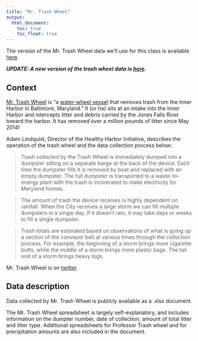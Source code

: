 ```yaml
---
title: "Mr. Trash Wheel"
output:
  html_document: 
    toc: true
    toc_float: true
---
```


The version of the Mr. Trash Wheel data we'll use for this class is available [here](data/202409 Trash Wheel Collection Data.xlsx).

**_UPDATE: A new version of the trash wheel data is [here](data/202509 Trash Wheel Collection Data.xlsx)._**

## Context

[Mr. Trash Wheel](https://www.mrtrashwheel.com) is "a [water-wheel vessel](https://en.wikipedia.org/wiki/Mr._Trash_Wheel) that removes trash from the Inner Harbor in Baltimore, Maryland." It (or he) sits at an intake into the Inner Harbor and intercepts litter and debris carried by the Jones Falls River toward the harbor. It has removed over a million pounds of litter since May 2014!

Adam Lindquist, Director of the Healthy Harbor Initiative, describes the operation of the trash wheel and the data collection process below:

> Trash collected by the Trash Wheel is immediately dumped into a dumpster sitting on a separate barge at the back of the device. Each time the dumpster fills it is removed by boat and replaced with an empty dumpster. The full dumpster is transported to a waste-to-energy plant with the trash is incinerated to make electricity for Maryland homes. 

> The amount of trash the device receives is highly dependent on rainfall. When the City receives a large storm we can fill multiple dumpsters in a single day. If it doesn't rain, it may take days or weeks to fill a single dumpster.

> Trash totals are estimated based on observations of what is going up a section of the conveyor belt at various times through the collection process. For example, the beginning of a storm brings more cigarette butts, while the middle of a storm brings more plastic bags. The tail end of a storm brings heavy logs.

Mr. Trash Wheel is on [twitter](https://twitter.com/mrtrashwheel/).

## Data description

Data collected by Mr. Trash Wheel is publicly available as a .xlsx document.

The Mr. Trash Wheel spreadsheet is largely self-explanatory, and includes information on the dumpter number, date of collection, amount of total litter and litter type. Additional spreadsheets for Professor Trash wheel and for precipitation amounts are also included in the document. 

